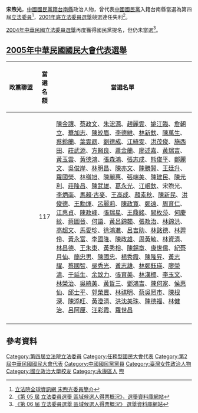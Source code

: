 {{Infobox_officeholder
| name = 宋煦光
| image name =
| order        = {{ROC}}第4屆[[立法委員|立法委員]]
| term_start   = 1999年2月1日
| term_end     = 2002年1月29日
| constituency = [[台南縣|台南縣]]
| order1       = {{ROC}}第4屆[[國大代表|國大代表]]
| term_start1  = 2005年5月30日
| term_end1    = 2005年6月7日
| period = 
| Sex = 女 
| Native place = {{ROC-TWN}}[[台北市|台北市]]
| date of birth = {{Birth date and age|1953|10|29}}
| party = {{Kmt}}
| place of birth = {{ROC-TWN}}[[台北市|台北市]]（原籍浙江紹興）
| educate = 
*[[國立政治大學|國立政治大學]]畢業
*青溪婦幹班第一期學員長
| past = 
*第二屆國大代表、國民大會主席團主席
*青溪婦聯會創會主委
*救國團真善美聯誼會會長
*中華佛教慈蓮功德會理事長
*台南縣心智障礙協進會顧問
*第四屆立法委員<br><span style="color: blue;">(1999年-2002年)</span>
}}
'''宋煦光'''{{BD|1953年|10月29日||}}，[[中國國民黨籍|中國國民黨籍]][[台南縣|台南縣]]政治人物，曾代表[[中國國民黨|中國國民黨]]入籍台南縣當選為第四屆[[立法委員|立法委員]]<ref>[http://www.ly.gov.tw/ly/01_introduce/0103_leg/leg_main/leg_ver01_01.jsp?ItemNO=01030100&lgno=00020&stage=4 立法院全球資訊網 宋煦光委員簡介]</ref>，[[2001年中華民國立法委員選舉|2001年底立法委員選舉]]競選連任失利<ref>[http://210.69.23.140/vote3.asp?pass1=B2001A0000000000aaa 《第 05 屆 立法委員選舉 區域候選人得票概況》，選舉資料庫網站]{{dead link|date=2017年12月 |bot=InternetArchiveBot |fix-attempted=yes }}</ref>。

[[2004年中華民國立法委員選舉|2004年中華民國立法委員選舉]]再度獲得國民黨提名，但仍未當選<ref>[http://210.69.23.140/vote3.asp?pass1=B2004A0000000000aaa 《第 06 屆 立法委員選舉 區域候選人得票概況》 選舉資料庫網站]{{dead link|date=2017年12月 |bot=InternetArchiveBot |fix-attempted=yes }}</ref>。
==[[2005年中華民國國民大會代表選舉|2005年中華民國國民大會代表選舉]]==
{|class=wikitable
|-
!style="width:16%"|政黨聯盟!!style="width:8%"|當選名額!!當選名單
|- 
|valign=top|{{kmt}}||valign=top align="center"|117||[[陳金讓|陳金讓]]、[[蔡政文|蔡政文]]、[[朱浤源|朱浤源]]、[[趙麗雲|趙麗雲]]、[[姚江臨|姚江臨]]、[[詹朝立|詹朝立]]、[[華加志|華加志]]、[[陳皎眉|陳皎眉]]、[[李德維|李德維]]、[[林新欽|林新欽]]、[[陳萬生|陳萬生]]、[[蔡鈴蘭|蔡鈴蘭]]、[[葉雲勗|葉雲勗]]、[[劉德成|劉德成]]、[[江綺雯|江綺雯]]、[[洪茂俊|洪茂俊]]、[[施西田|施西田]]、[[莊武源|莊武源]]、[[方醫良|方醫良]]、[[蕭金蘭|蕭金蘭]]、[[廖述嘉|廖述嘉]]、[[黃瑞吉|黃瑞吉]]、[[黃玉雲|黃玉雲]]、[[黃德鴻|黃德鴻]]、[[張森鴻|張森鴻]]、[[張志成|張志成]]、[[熊俊平|熊俊平]]、[[鄭麗文|鄭麗文]]、[[吳俊岸|吳俊岸]]、[[林明昌|林明昌]]、[[陳亦文|陳亦文]]、[[陳勝賢|陳勝賢]]、[[王廷升|王廷升]]、[[羅國榮|羅國榮]]、[[林嶺旭|林嶺旭]]、[[陳麗惠|陳麗惠]]、[[張端美|張端美]]、[[陳建民|陳建民]]、[[陳元利|陳元利]]、[[莊隆昌|莊隆昌]]、[[陳武雄|陳武雄]]、[[葛永光|葛永光]]、[[江岷欽|江岷欽]]、宋煦光、[[李炳南_(台灣)|李炳南]]、[[馬賴‧古麥|馬賴‧古麥]]、[[王高成|王高成]]、[[顏素秋|顏素秋]]、[[陳新民_(1955年)|陳新民]]、[[洪俊德|洪俊德]]、[[王勳煇|王勳煇]]、[[呂麗莉|呂麗莉]]、[[陳政寬|陳政寬]]、[[鄭遠|鄭遠]]、[[周育仁|周育仁]]、[[江惠貞|江惠貞]]、[[陳政峰|陳政峰]]、[[張瑞星|張瑞星]]、[[王鼎銘|王鼎銘]]、[[闕枚莎|闕枚莎]]、[[何慶紋|何慶紋]]、[[蔡圖晉|蔡圖晉]]、[[何語|何語]]、[[黃呂錦茹|黃呂錦茹]]、[[張政治|張政治]]、[[林錦洪|林錦洪]]、[[高超文|高超文]]、[[馬愛珍|馬愛珍]]、[[徐鴻進|徐鴻進]]、[[呂吉助|呂吉助]]、[[林銘德|林銘德]]、[[林羿伶|林羿伶]]、[[黃永富|黃永富]]、[[李國隆|李國隆]]、[[陳政雄|陳政雄]]、[[周黃敏|周黃敏]]、[[林資清|林資清]]、[[林昌德|林昌德]]、[[王朱東|王朱東]]、[[黃秀榕|黃秀榕]]、[[陳錫章|陳錫章]]、[[康世儒|康世儒]]、[[紀蔡月仙|紀蔡月仙]]、[[簡忠男|簡忠男]]、[[陳國忠|陳國忠]]、[[楊秀霞|楊秀霞]]、[[陳隆昇|陳隆昇]]、[[黃志耀|黃志耀]]、[[蔡國智|蔡國智]]、[[吳秀光|吳秀光]]、[[黃志雄|黃志雄]]、[[林鄭鈺瑛|林鄭鈺瑛]]、[[廖榮清|廖榮清]]、[[于延生|于延生]]、[[余致力|余致力]]、[[張育美|張育美]]、[[林漢標|林漢標]]、[[李玉文|李玉文]]、[[林榮治|林榮治]]、[[吳綺美|吳綺美]]、[[黃哲三|黃哲三]]、[[鄧鴻吉|鄧鴻吉]]、[[陳何家|陳何家]]、[[侯惠仙|侯惠仙]]、[[邱士平|邱士平]]、[[郭榮豐|郭榮豐]]、[[林祺明|林祺明]]、[[蔡吳罔市|蔡吳罔市]]、[[陳根深|陳根深]]、[[陳添旺|陳添旺]]、[[黃澄清|黃澄清]]、[[洪沈美珠|洪沈美珠]]、[[陳德福|陳德福]]、[[林健治|林健治]]、[[呂阿厘|呂阿厘]]、[[汪彩霞|汪彩霞]]、[[羅世昌|羅世昌]]
|- 
|}

==參考資料==
{{Reflist}}

{{任務型國民大會代表}}
{{Authority control}}

{{DEFAULTSORT:Song宋}}
[[Category:第四屆立法院立法委員|Category:第四屆立法院立法委員]]
[[Category:任務型國民大會代表|Category:任務型國民大會代表]]
[[Category:第2屆中華民國國民大會代表|Category:第2屆中華民國國民大會代表]]
[[Category:中國國民黨黨員|Category:中國國民黨黨員]]
[[Category:臺灣女性政治人物|Category:臺灣女性政治人物]]
[[Category:國立政治大學校友|Category:國立政治大學校友]]
[[Category:永康區人|Category:永康區人]]
[[Category:宋姓|煦]]